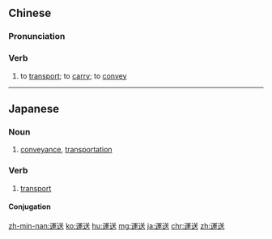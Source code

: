 {{also|运送}}
==Chinese==
{{zh-forms|s=运送}}

===Pronunciation===
{{zh-pron
|m=yùnsòng
|c=wan6 sung3
|mn=qz,tw,xm,zz:ūn-sàng
|cat=v
}}

===Verb===
{{zh-verb}}

# to [[transport]]; to [[carry]]; to [[convey]]

----

==Japanese==
{{ja-kanjitab|うん|そう|yomi=on}}

===Noun===
{{ja-noun|うんそう}}

# [[conveyance]], [[transportation]]

===Verb===
{{ja-verb-suru|tr=trans|うんそう}}

# [[transport]]

====Conjugation====
{{ja-suru|うんそう}}

[[zh-min-nan:運送]]
[[ko:運送]]
[[hu:運送]]
[[mg:運送]]
[[ja:運送]]
[[chr:運送]]
[[zh:運送]]